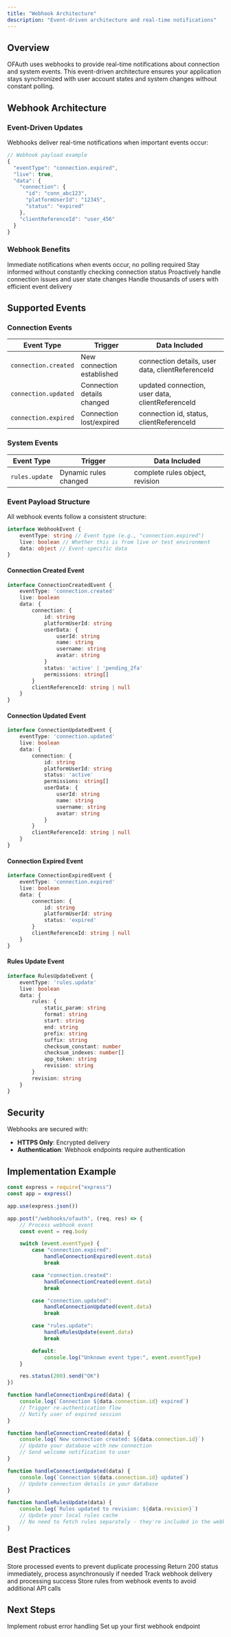 ```yaml
---
title: "Webhook Architecture"
description: "Event-driven architecture and real-time notifications"
---
```


## Overview

OFAuth uses webhooks to provide real-time notifications about connection and system events. This event-driven architecture ensures your application stays synchronized with user account states and system changes without constant polling.

## Webhook Architecture

### Event-Driven Updates

Webhooks deliver real-time notifications when important events occur:

```javascript
// Webhook payload example
{
  "eventType": "connection.expired",
  "live": true,
  "data": {
    "connection": {
      "id": "conn_abc123",
      "platformUserId": "12345",
      "status": "expired"
    },
    "clientReferenceId": "user_456"
  }
}
```

### Webhook Benefits

<CardGroup cols={2}>
	<Card title="Real-Time Updates" icon="bolt">
		Immediate notifications when events occur, no polling required
	</Card>
	<Card title="Reduced API Calls" icon="arrows-minimize">
		Stay informed without constantly checking connection status
	</Card>
	<Card title="Better UX" icon="heart">
		Proactively handle connection issues and user state changes
	</Card>
	<Card title="Scalable Architecture" icon="chart-line">
		Handle thousands of users with efficient event delivery
	</Card>
</CardGroup>

## Supported Events

### Connection Events

| Event Type           | Trigger                    | Data Included                                   |
| -------------------- | -------------------------- | ----------------------------------------------- |
| `connection.created` | New connection established | connection details, user data, clientReferenceId |
| `connection.updated` | Connection details changed | updated connection, user data, clientReferenceId |
| `connection.expired` | Connection lost/expired    | connection id, status, clientReferenceId        |

### System Events

| Event Type       | Trigger               | Data Included                    |
| ---------------- | --------------------- | -------------------------------- |
| `rules.update`   | Dynamic rules changed | complete rules object, revision  |

### Event Payload Structure

All webhook events follow a consistent structure:

```typescript
interface WebhookEvent {
	eventType: string // Event type (e.g., "connection.expired")
	live: boolean // Whether this is from live or test environment
	data: object // Event-specific data
}
```

#### Connection Created Event

```typescript
interface ConnectionCreatedEvent {
	eventType: 'connection.created'
	live: boolean
	data: {
		connection: {
			id: string
			platformUserId: string
			userData: {
				userId: string
				name: string
				username: string
				avatar: string
			}
			status: 'active' | 'pending_2fa'
			permissions: string[]
		}
		clientReferenceId: string | null
	}
}
```

#### Connection Updated Event

```typescript
interface ConnectionUpdatedEvent {
	eventType: 'connection.updated'
	live: boolean
	data: {
		connection: {
			id: string
			platformUserId: string
			status: 'active'
			permissions: string[]
			userData: {
				userId: string
				name: string
				username: string
				avatar: string
			}
		}
		clientReferenceId: string | null
	}
}
```

#### Connection Expired Event

```typescript
interface ConnectionExpiredEvent {
	eventType: 'connection.expired'
	live: boolean
	data: {
		connection: {
			id: string
			platformUserId: string
			status: 'expired'
		}
		clientReferenceId: string | null
	}
}
```

#### Rules Update Event

```typescript
interface RulesUpdateEvent {
	eventType: 'rules.update'
	live: boolean
	data: {
		rules: {
			static_param: string
			format: string
			start: string
			end: string
			prefix: string
			suffix: string
			checksum_constant: number
			checksum_indexes: number[]
			app_token: string
			revision: string
		}
		revision: string
	}
}
```

## Security

Webhooks are secured with:

- **HTTPS Only**: Encrypted delivery
- **Authentication**: Webhook endpoints require authentication

## Implementation Example

```javascript
const express = require("express")
const app = express()

app.use(express.json())

app.post("/webhooks/ofauth", (req, res) => {
	// Process webhook event
	const event = req.body

	switch (event.eventType) {
		case "connection.expired":
			handleConnectionExpired(event.data)
			break

		case "connection.created":
			handleConnectionCreated(event.data)
			break

		case "connection.updated":
			handleConnectionUpdated(event.data)
			break

		case "rules.update":
			handleRulesUpdate(event.data)
			break

		default:
			console.log("Unknown event type:", event.eventType)
	}

	res.status(200).send("OK")
})

function handleConnectionExpired(data) {
	console.log(`Connection ${data.connection.id} expired`)
	// Trigger re-authentication flow
	// Notify user of expired session
}

function handleConnectionCreated(data) {
	console.log(`New connection created: ${data.connection.id}`)
	// Update your database with new connection
	// Send welcome notification to user
}

function handleConnectionUpdated(data) {
	console.log(`Connection ${data.connection.id} updated`)
	// Update connection details in your database
}

function handleRulesUpdate(data) {
	console.log(`Rules updated to revision: ${data.revision}`)
	// Update your local rules cache
	// No need to fetch rules separately - they're included in the webhook
}
```

## Best Practices

<CardGroup cols={2}>
	<Card title="Handle Idempotency" icon="repeat">
		Store processed events to prevent duplicate processing
	</Card>
	<Card title="Respond Quickly" icon="zap">
		Return 200 status immediately, process asynchronously if needed
	</Card>
	<Card title="Implement Monitoring" icon="chart-line">
		Track webhook delivery and processing success
	</Card>
	<Card title="Cache Rules Updates" icon="database">
		Store rules from webhook events to avoid additional API calls
	</Card>
</CardGroup>

## Next Steps

<CardGroup cols={3}>
	<Card
		title="Error Handling"
		icon="exclamation-triangle"
		href="/architecture/error-handling">
		Implement robust error handling
	</Card>
	<Card title="Quick Start" icon="rocket" href="/quickstart">
		Set up your first webhook endpoint
	</Card>
</CardGroup>
